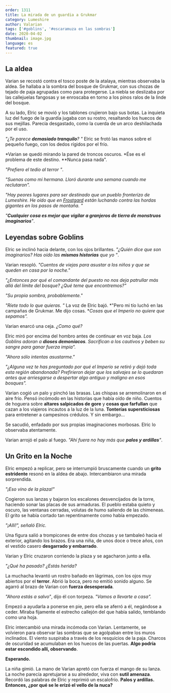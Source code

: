 ```yaml
---
order: 1311
title: La mirada de un guardia a Grukmar
category: Lumeshire
author: Valarian
tags: ['#goblins', '#escaramuza en las sombras']
date: 2020-04-02
thumbnail: image.jpg
language: es
featured: true
---
```


## La aldea

Varian se recostó contra el tosco poste de la atalaya, mientras observaba la aldea. Se hallaba a la sombra del bosque de Grukmar, con sus chozas de tejado de paja agrupadas como para protegerse. La niebla se deslizaba por las callejuelas fangosas y se enroscaba en torno a los pinos ralos de la linde del bosque.

A su lado, Elric se movió y los tablones crujieron bajo sus botas. La inquieta luz del fuego de la guardia jugaba con su rostro, resaltando los huecos de sus mejillas. Parecía desgastado, como la cuerda de un arco deshilachada por el uso.

*"¿Te parece **demasiado tranquilo**? "* Elric se frotó las manos sobre el pequeño fuego, con los dedos rígidos por el frío.

*Varian se quedó mirando la pared de troncos oscuros. *Ése es el problema de este destino. **Nunca pasa nada".

*"Prefiero el tedio al terror "*.

*"Suenas como mi hermana. Lloró durante una semana cuando me reclutaron".*

*"Hay peores lugares para ser destinado que un pueblo fronterizo de Lumeshire. He oído que en [Frostgard](https://www.drusniel.com/hielo-y-hierro-los-guerreros-inquebrantables-del-imperio-de-frostgard/) están luchando contra las hordas gigantes en los pasos de montaña. "*

*"**Cualquier cosa es mejor que vigilar a granjeros de tierra de monstruos imaginarios**"*.

## Leyendas sobre Goblins

Elric se inclinó hacia delante, con los ojos brillantes. *"¿Quién dice que son imaginarios? Has oído las **mismas historias** que yo "*.

Varian resopló. *"Cuentos de viejas para asustar a los niños y que se queden en casa por la noche."*

*"¿Entonces por qué el comandante del puesto no nos deja patrullar más allá del límite del bosque? ¿Qué teme que encontremos?"*

*"Su propia sombra, probablemente."*

*"Ríete todo lo que quieras. "* La voz de Elric bajó. *"Pero mi tío luchó en las campañas de Grukmar. Me dijo cosas. **Cosas que el Imperio no quiere que sepamos".*

Varian enarcó una ceja. *¿Como qué?*

Elric miró por encima del hombro antes de continuar en voz baja. *Los Goblins adoran a **dioses demoníacos**. Sacrifican a los cautivos y beben su sangre para ganar fuerza impía".*

*"Ahora sólo intentas asustarme."*

*"¿Alguna vez te has preguntado por qué el Imperio se retiró y dejó toda esta región abandonada? Prefirieron dejar que los salvajes se lo quedaran antes que arriesgarse a despertar algo antiguo y maligno en esos bosques".*

Varian cogió un palo y pinchó las brasas. Las chispas se arremolinaron en el aire frío. Pensó incómodo en las historias que había oído de niño. Cuentos de hoguera sobre **altares salpicados de gore** y **cosas que farfullan** que cazan a los viajeros incautos a la luz de la luna. **Tonterías supersticiosas** para entretener a campesinos crédulos. Y sin embargo...

Se sacudió, enfadado por sus propias imaginaciones morbosas. Elric lo observaba atentamente. 

Varian arrojó el palo al fuego. *"Ahí fuera no hay más que **palos y ardillas**"*.

## Un Grito en la Noche

Elric empezó a replicar, pero se interrumpió bruscamente cuando un **grito estridente** resonó en la aldea de abajo. Intercambiaron una mirada sorprendida.

*"¡Eso vino de la plaza!"*

Cogieron sus lanzas y bajaron los escalones desvencijados de la torre, haciendo sonar las placas de sus armaduras. El pueblo estaba quieto y oscuro, las ventanas cerradas, volutas de humo saliendo de las chimeneas. El grito se había cortado tan repentinamente como había empezado.

*"¡Allí!", señaló Elric.*

Una figura salió a trompicones de entre dos chozas y se tambaleó hacia el exterior, agitando los brazos. Era una niña, de unos doce o trece años, con el vestido casero **desgarrado y embarrado**.

Varian y Elric cruzaron corriendo la plaza y se agacharon junto a ella. 

*"¿Qué ha pasado? ¿Estás herida?*

La muchacha levantó un rostro bañado en lágrimas, con los ojos muy abiertos por el **terror**. Abrió la boca, pero no emitió sonido alguno. Se agarró al brazo de Varian con **fuerza desesperada**.

*"Ahora estás a salvo"*, dijo él con torpeza. *"Vamos a llevarte a casa".*

Empezó a ayudarla a ponerse en pie, pero ella se aferró a él, negándose a ceder. Miraba fijamente el estrecho callejón del que había salido, temblando como una hoja.

Elric intercambió una mirada incómoda con Varian. Lentamente, se volvieron para observar las sombras que se agolpaban entre los muros inclinados. El viento suspiraba a través de los resquicios de la paja. Charcos de oscuridad se acumulaban en los huecos de las puertas. **Algo podría estar escondido allí, observando**. 

**Esperando.**

La niña gimió. La mano de Varian apretó con fuerza el mango de su lanza. La noche parecía apretujarse a su alrededor, viva con **sutil amenaza**. Recordó las palabras de Elric y reprimió un escalofrío. **Palos y ardillas. Entonces, ¿por qué se le erizó el vello de la nuca?**